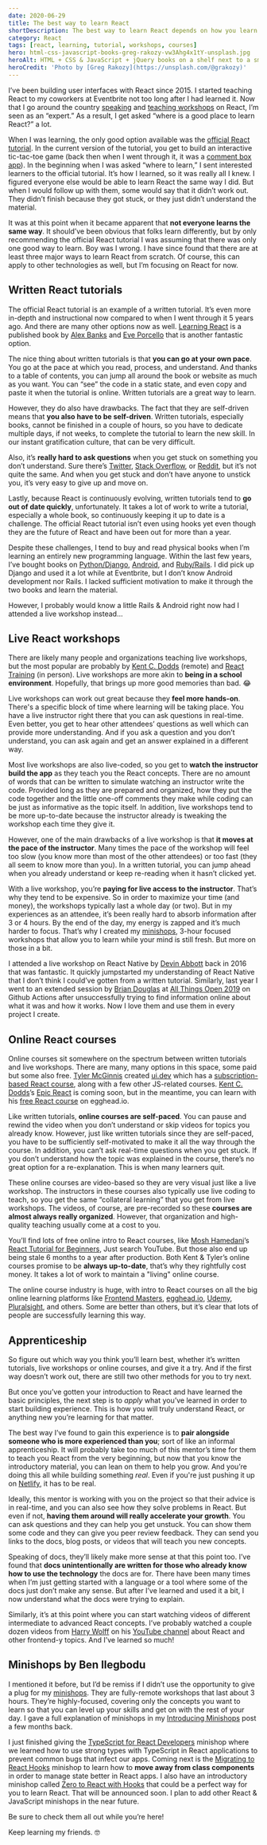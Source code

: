 ```yaml
---
date: 2020-06-29
title: The best way to learn React
shortDescription: The best way to learn React depends on how you learn best
category: React
tags: [react, learning, tutorial, workshops, courses]
hero: html-css-javascript-books-greg-rakozy-vw3Ahg4x1tY-unsplash.jpg
heroAlt: HTML + CSS & JavaScript + jQuery books on a shelf next to a small cactus plant
heroCredit: 'Photo by [Greg Rakozy](https://unsplash.com/@grakozy)'
---
```


I’ve been building user interfaces with React since 2015. I started teaching React to my coworkers at Eventbrite not too long after I had learned it. Now that I go around the country [speaking](/speak/) and [teaching workshops](/minishops/) on React, I’m seen as an “expert.” As a result, I get asked “where is a good place to learn React?” a lot.

When I was learning, the only good option available was the [official React tutorial](https://reactjs.org/tutorial/tutorial.html). In the current version of the tutorial, you get to build an interactive tic-tac-toe game (back then when I went through it, it was a [comment box app](https://github.com/benmvp/react-tutorial)). In the beginning when I was asked “where to learn,” I sent interested learners to the official tutorial. It’s how I learned, so it was really all I knew. I figured everyone else would be able to learn React the same way I did. But when I would follow up with them, some would say that it didn’t work out. They didn’t finish because they got stuck, or they just didn’t understand the material.

It was at this point when it became apparent that **not everyone learns the same way**. It should’ve been obvious that folks learn differently, but by only recommending the official React tutorial I was assuming that there was only one good way to learn. Boy was I wrong. I have since found that there are at least three major ways to learn React from scratch. Of course, this can apply to other technologies as well, but I’m focusing on React for now.

## Written React tutorials

The official React tutorial is an example of a written tutorial. It’s even more in-depth and instructional now compared to when I went through it 5 years ago. And there are many other options now as well. [Learning React](https://www.amazon.com/Learning-React-Modern-Patterns-Developing/dp/1492051721/) is a published book by [Alex Banks](https://twitter.com/moontahoe) and [Eve Porcello](https://twitter.com/eveporcello) that is another fantastic option.

The nice thing about written tutorials is that **you can go at your own pace**. You go at the pace at which you read, process, and understand. And thanks to a table of contents, you can jump all around the book or website as much as you want. You can “see” the code in a static state, and even copy and paste it when the tutorial is online. Written tutorials are a great way to learn.

However, they do also have drawbacks. The fact that they are self-driven means that **you also have to be self-driven**. Written tutorials, especially books, cannot be finished in a couple of hours, so you have to dedicate multiple days, if not weeks, to complete the tutorial to learn the new skill. In our instant gratification culture, that can be very difficult.

Also, it’s **really hard to ask questions** when you get stuck on something you don’t understand. Sure there’s [Twitter](https://twitter.com/hashtag/reactjs), [Stack Overflow](https://stackoverflow.com/questions/tagged/reactjs), or [Reddit](https://www.reddit.com/r/reactjs/), but it’s not quite the same. And when you get stuck and don’t have anyone to unstick you, it’s very easy to give up and move on.

Lastly, because React is continuously evolving, written tutorials tend to **go out of date quickly**, unfortunately. It takes a lot of work to write a tutorial, especially a whole book, so continuously keeping it up to date is a challenge. The official React tutorial isn’t even using hooks yet even though they are the future of React and have been out for more than a year.

Despite these challenges, I tend to buy and read physical books when I’m learning an entirely new programming language. Within the last few years, I’ve bought books on [Python/Django](https://smile.amazon.com/gp/product/098146730X/), [Android](https://smile.amazon.com/gp/product/0133892387/), and [Ruby/Rails](https://smile.amazon.com/gp/product/1680502514/). I did pick up Django and used it a lot while at Eventbrite, but I don’t know Android development nor Rails. I lacked sufficient motivation to make it through the two books and learn the material.

However, I probably would know a little Rails & Android right now had I attended a live workshop instead...

## Live React workshops

There are likely many people and organizations teaching live workshops, but the most popular are probably by [Kent C. Dodds](https://kentcdodds.com/workshops/) (remote) and [React Training](https://reacttraining.com/workshops/) (in person). Live workshops are more akin to **being in a school environment**. Hopefully, that brings up more good memories than bad. 😂

Live workshops can work out great because they **feel more hands-on**. There's a specific block of time where learning will be taking place. You have a live instructor right there that you can ask questions in real-time. Even better, you get to hear other attendees’ questions as well which can provide more understanding. And if you ask a question and you don’t understand, you can ask again and get an answer explained in a different way.

Most live workshops are also live-coded, so you get to **watch the instructor build the app** as they teach you the React concepts. There are no amount of words that can be written to simulate watching an instructor write the code. Provided long as they are prepared and organized, how they put the code together and the little one-off comments they make while coding can be just as informative as the topic itself. In addition, live workshops tend to be more up-to-date because the instructor already is tweaking the workshop each time they give it.

However, one of the main drawbacks of a live workshop is that **it moves at the pace of the instructor**. Many times the pace of the workshop will feel too slow (you know more than most of the other attendees) or too fast (they all seem to know more than you). In a written tutorial, you can jump ahead when you already understand or keep re-reading when it hasn’t clicked yet.

With a live workshop, you’re **paying for live access to the instructor**. That’s why they tend to be expensive. So in order to maximize your time (and money), the workshops typically last a whole day (or two). But in my experiences as an attendee, it’s been really hard to absorb information after 3 or 4 hours. By the end of the day, my energy is zapped and it’s much harder to focus. That’s why I created my [minishops](/minishops/), 3-hour focused workshops that allow you to learn while your mind is still fresh. But more on those in a bit.

I attended a live workshop on React Native by [Devin Abbott](https://twitter.com/dvnabbott) back in 2016 that was fantastic. It quickly jumpstarted my understanding of React Native that I don’t think I could’ve gotten from a written tutorial. Similarly, last year I went to an extended session by [Brian Douglas](https://twitter.com/bdougieYO) at [All Things Open 2019](https://2019.allthingsopen.org/) on Github Actions after unsuccessfully trying to find information online about what it was and how it works. Now I love them and use them in every project I create.

## Online React courses

Online courses sit somewhere on the spectrum between written tutorials and live workshops. There are many, many options in this space, some paid but some also free. [Tyler McGinnis](https://twitter.com/tylermcginnis) created [ui.dev](https://ui.dev/) which has a [subscription-based React course](https://ui.dev/react/), along with a few other JS-related courses. [Kent C. Dodds](https://twitter.com/kentcdodds)’s [Epic React](https://epicreact.dev/) is coming soon, but in the meantime, you can learn with his [free React course](https://egghead.io/courses/the-beginner-s-guide-to-react) on egghead.io.

Like written tutorials, **online courses are self-paced**. You can pause and rewind the video when you don’t understand or skip videos for topics you already know. However, just like written tutorials since they are self-paced, you have to be sufficiently self-motivated to make it all the way through the course. In addition, you can’t ask real-time questions when you get stuck. If you don’t understand how the topic was explained in the course, there’s no great option for a re-explanation. This is when many learners quit.

These online courses are video-based so they are very visual just like a live workshop. The instructors in these courses also typically use live coding to teach, so you get the same “collateral learning” that you get from live workshops. The videos, of course, are pre-recorded so these **courses are almost always really organized**. However, that organization and high-quality teaching usually come at a cost to you.

You’ll find lots of free online intro to React courses, like [Mosh Hamedani](https://codewithmosh.com/)’s [React Tutorial for Beginners](https://www.youtube.com/watch?v=Ke90Tje7VS0), Just search YouTube. But those also end up being stale 6 months to a year after production. Both Kent & Tyler’s online courses promise to be **always up-to-date**, that’s why they rightfully cost money. It takes a lot of work to maintain a "living" online course.

The online course industry is huge, with intro to React courses on all the big online learning platforms like [Frontend Masters](https://frontendmasters.com/learn/react/), [egghead.io](https://egghead.io/browse/frameworks/react), [Udemy](https://www.udemy.com/topic/react/), [Pluralsight](https://www.pluralsight.com/paths/react), and others. Some are better than others, but it’s clear that lots of people are successfully learning this way.

## Apprenticeship

So figure out which way you think you’ll learn best, whether it’s written tutorials, live workshops or online courses, and give it a try. And if the first way doesn’t work out, there are still two other methods for you to try next.

But once you’ve gotten your introduction to React and have learned the basic principles, the next step is to _apply_ what you’ve learned in order to start building experience. This is how you will truly understand React, or anything new you’re learning for that matter.

The best way I’ve found to gain this experience is to **pair alongside someone who is more experienced than you**; sort of like an informal apprenticeship. It will probably take too much of this mentor’s time for them to teach you React from the very beginning, but now that you know the introductory material, you can lean on them to help you grow. And you’re doing this all while building something _real_. Even if you're just pushing it up on [Netlify](https://www.netlify.com/), it has to be real.

Ideally, this mentor is working with you on the project so that their advice is in real-time, and you can also see how they solve problems in React. But even if not, **having them around will really accelerate your growth**. You can ask questions and they can help you get unstuck. You can show them some code and they can give you peer review feedback. They can send you links to the docs, blog posts, or videos that will teach you new concepts.

Speaking of docs, they’ll likely make more sense at that this point too. I’ve found that **docs unintentionally are written for those who already know how to use the technology** the docs are for. There have been many times when I’m just getting started with a language or a tool where some of the docs just don’t make any sense. But after I’ve learned and used it a bit, I now understand what the docs were trying to explain.

Similarly, it’s at this point where you can start watching videos of different intermediate to advanced React concepts. I’ve probably watched a couple dozen videos from [Harry Wolff](https://twitter.com/hswolff) on his [YouTube channel](https://www.youtube.com/channel/UCgdeMp2ZBnovi12THmLc47g) about React and other frontend-y topics. And I’ve learned so much!

## Minishops by Ben Ilegbodu

I mentioned it before, but I’d be remiss if I didn’t use the opportunity to give a plug for my [minishops](/minishops/). They are fully-remote workshops that last about 3 hours. They’re highly-focused, covering only the concepts you want to learn so that you can level up your skills and get on with the rest of your day. I gave a full explanation of minishops in my [Introducing Minishops](/blog/introducing-minishops/) post a few months back.

I just finished giving the [TypeScript for React Developers](/minishops/typescript-for-react-developers/) minishop where we learned how to use strong types with TypeScript in React applications to prevent common bugs that infect our apps. Coming next is the [Migrating to React Hooks](/minishops/migrating-to-react-hooks/) minishop to learn how to **move away from class components** in order to manage state better in React apps. I also have an introductory minishop called [Zero to React with Hooks](/minishops/zero-to-react-with-hooks/) that could be a perfect way for you to learn React. That will be announced soon. I plan to add other React & JavaScript minishops in the near future.

Be sure to check them all out while you’re here!

Keep learning my friends. 🤓

